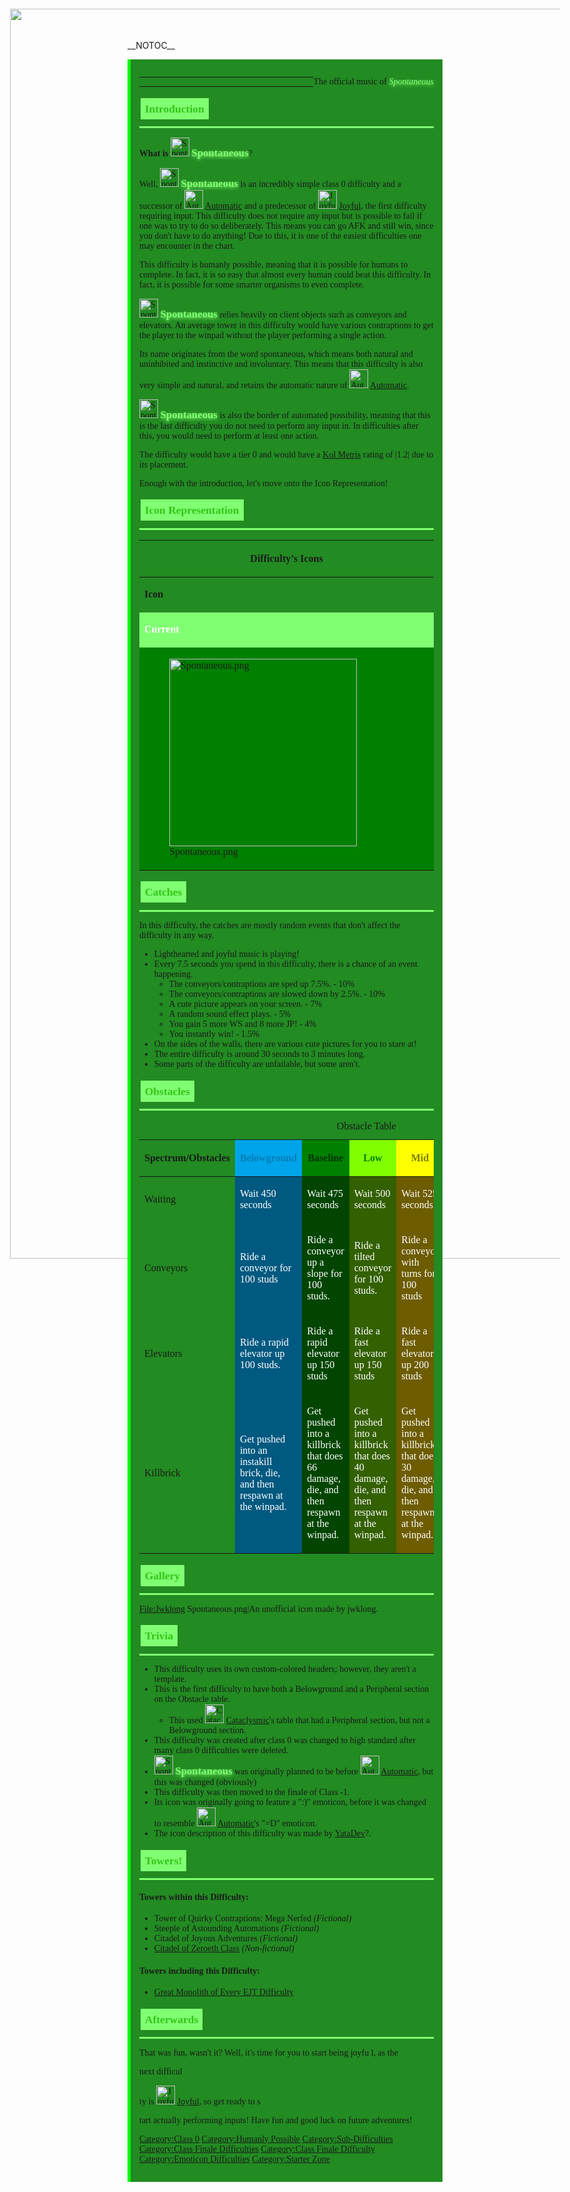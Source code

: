 __NOTOC__
<div style="background:forestgreen;padding:1em;font-family:rubik;border-left:5px solid #00ff08">
<div align="center" style="position:fixed; z-index:-1; top:0; left:0; right:0; bottom:0;">[[File:SpontaneousBackground.jpeg|2000px]]</div>
<div class="html5audio" style="clear:both;float:right;" data-file="https://static.wikia.nocookie.net/jtohs-joke-towers/images/9/9d/SpontaneousMusic.mp3" data-volume="0.1" data-download="false" data-preload="metadata" data-options="autoplay,loop">The official music of <span style="color:#81ff73;text-shadow:0 2px 5px #81ff73;font-family:Josefin Slab">''Spontaneous''</span></div>
{{Scrollbox|Notices=
'''Notices'''
{{Humanly Possible}}
{{Inclusion|reason=Sanjay2133 made it}}
{{Large Page}}
{{Class Finale}}
}}{{JToHW Quote|text='''Welcome to one of the easiest difficulties you will encounter! Also I hope you like the music I put.'''|quoter=Sanjay2133}}
----

----
{{NewDifficultyInfobox|title1=<span style="color:#81ff73;text-shadow:0 2px 5px #81ff73;font-family:Josefin Slab">''Spontaneous''</span>|image1=Spontaneous.png|caption1=Welcome!|class=Class 0|rating=-16|type=*Unofficial Difficulty
*Humanly Possible|previous=[[File:AutomaticNew.png|30px]] [[Automatic]]|next=[[File:JoyfulDiffIcon.png|30px]] [[Joyful]]|alt_previous=|alt_next=|class_range=Peak Class 0|difficulty_range=Belowground to Peripheral|main_difficulty=[[File:AutomaticNew.png|30px]] [[Automatic]]|official_music(s)=[https://www.youtube.com/watch?v=KNO40AbHuTQ&ab_channel=SiIvaGunner Green Greens - Kirby Super Star]|creator(s)=sanjay2133|date_added=Feb 28, 2023|prior_previous=* [[File:Mazeophobia.jpg|30px]] [[Unlosable/Old#Mazeophobia|Mazeophobia]]
* [[File:Unlosable.png|30px]] [[Unlosable]]|prior_next=[[File:AutomaticNew.png|30px]] [[Automatic]]|decal_id=12646657234}}
<h2 style="
display: block;
border-bottom: 3px solid #81ff73;
color: #b3ffb0;
font-size: 125%;
font-weight: bold;
text-align: left;">
<span style="background: #81ff73; padding: 0.4em; margin: 0.1em;"><span style="color:#33c416">Introduction</span></span>
</h2>
'''What is''' [[File:Spontaneous.png|30x30px]] <span style="color:#81ff73;text-shadow:0 2px 5px #81ff73;font-family:Josefin Slab">'''<big>Spontaneous</big>'''</span>? 

Well, [[File:Spontaneous.png|30x30px]] <span style="color:#81ff73;text-shadow:0 2px 5px #81ff73;font-family:Josefin Slab">'''<big>Spontaneous</big>'''</span> is an incredibly simple class 0 difficulty and a successor of [[File:AutomaticNew.png|30px]] [[Automatic]] and a predecessor of [[File:JoyfulDiffIcon.png|30px]] [[Joyful]], the first difficulty requiring input. This difficulty does not require any input but is possible to fail if one was to try to do so deliberately. This means you can go AFK and still win, since you don't have to do anything! Due to this, it is one of the easiest difficulties one may encounter in the chart. 

This difficulty is humanly possible, meaning that it is possible for humans to complete. In fact, it is so easy that almost every human could beat this difficulty. In fact, it is possible for some smarter organisms to even complete. 

[[File:Spontaneous.png|30x30px]] <span style="color:#81ff73;text-shadow:0 2px 5px #81ff73;font-family:Josefin Slab">'''<big>Spontaneous</big>'''</span> relies heavily on client objects such as conveyors and elevators. An average tower in this difficulty would have various contraptions to get the player to the winpad without the player performing a single action. 

Its name originates from the word spontaneous, which means both natural and uninhibited and instinctive and involuntary. This means that this difficulty is also very simple and natural, and retains the automatic nature of [[File:AutomaticNew.png|30px]] [[Automatic]]. 

[[File:Spontaneous.png|30x30px]] <span style="color:#81ff73;text-shadow:0 2px 5px #81ff73;font-family:Josefin Slab">'''<big>Spontaneous</big>'''</span> is also the border of automated possibility, meaning that this is the last difficulty you do not need to perform any input in. In difficulties after this, you would need to perform at least one action. 

The difficulty would have a tier 0 and would have a [[Metris|Kol Metris]] rating of |1.2| due to its placement. 

Enough with the introduction, let's move onto the Icon Representation! 
<h2 style="
display: block;
border-bottom: 3px solid #81ff73;
color: #b3ffb0;
font-size: 125%;
font-weight: bold;
text-align: left;">
<span style="background: #81ff73; padding: 0.4em; margin: 0.1em;"><span style="color:#33c416">Icon Representation</span></span>
</h2>
{| class="wikitable mw-collapsible" style="text-align:center;"
! colspan="25" style="text-align:center; width: 1%" |Difficulty’s Icons
|-
!'''Icon'''
!'''Description'''
|-
| colspan="3" style="background: #81ff73; color: white" |'''Current''' 
|-
| style="background-color: green;" |[[File:Spontaneous.png|300x300px]]
| style="background-color: green;" |The icon contains a mint and a light green checkered background. There is also a grassy and a darker viridescent border around it. One of the important elements of the icon is a ":D" emoticon in the center, referencing the previous difficulty, [[File:AutomaticNew.png|30px]] [[Automatic]]. There are 2 stars on the top left and the bottom right of the icon as well, representing the easiness and joy one would experience when beating this difficulty. Last of all, inward are various brighter spots, representing the bright nature of this difficulty.
|}
<h2 style="
display: block;
border-bottom: 3px solid #81ff73;
color: #b3ffb0;
font-size: 125%;
font-weight: bold;
text-align: left;">
<span style="background: #81ff73; padding: 0.4em; margin: 0.1em;"><span style="color:#33c416">Catches</span></span>
</h2>
In this difficulty, the catches are mostly random events that don't affect the difficulty in any way. 

* Lighthearted and joyful music is playing!
*Every 7.5 seconds you spend in this difficulty, there is a chance of an event happening. 
**The conveyors/contraptions are sped up 7.5%. - 10%
**The conveyors/contraptions are slowed down by 2.5%. - 10%
**A cute picture appears on your screen. - 7%
**A random sound effect plays. - 5%
**You gain 5 more WS and 8 more JP! - 4%
**You instantly win! - 1.5%
*On the sides of the walls, there are various cute pictures for you to stare at!
*The entire difficulty is around 30 seconds to 3 minutes long.
*Some parts of the difficulty are unfailable, but some aren't.
<h2 style="
display: block;
border-bottom: 3px solid #81ff73;
color: #b3ffb0;
font-size: 125%;
font-weight: bold;
text-align: left;">
<span style="background: #81ff73; padding: 0.4em; margin: 0.1em;"><span style="color:#33c416">Obstacles</span></span>
</h2>

{| class="fandom-table"
|+Obstacle Table
!Spectrum/Obstacles
! style="background-color: #00a4eb;" |'''<font color="#007cb3">Belowground</font>'''
! style="background-color: green;" |'''<font color="#003305">Baseline</font>'''
! style="background-color: #80ff00;" |'''<font color="green">Low</font>'''
! style="background-color: yellow; " |'''<font color="#797d00">Mid</font>'''
! style="background-color: orange; " |'''<font color="brown">High</font>''' 
! style="background-color: red; " |'''<font color="#7d0000">Peak</font>'''
! style="background-color: magenta; " |'''<font color="#7d007d">Peripheral</font>'''
|-
|Waiting
| style="background-color: #005980;" |<font color="white">Wait 450 seconds</font>
| style="background-color: #014500;" |<font color="white">Wait 475 seconds</font>
| style="background-color: #336000;" |<font color="white">Wait 500 seconds</font>
| style="background-color: #6d5c00;" | <font color="white">Wait 525 seconds</font>
| style="background-color: #964a00;" |<font color="white">Wait 550 seconds</font>
| style="background-color: #5a0000;" |<font color="white">Wait 575 seconds</font>
| style="background-color: #550055;" |<font color="white">Wait 599 seconds</font>
|-
| Conveyors
| style="background-color: #005980;" |<font color="white">Ride a conveyor for 100 studs</font>
| style="background-color: #014500;" |<font color="white">Ride a conveyor up a slope for 100 studs.</font>
| style="background-color: #336000;" |<font color="white">Ride a tilted conveyor for 100 studs.</font> 
| style="background-color: #6d5c00;" |<font color="white">Ride a conveyor with turns for 100 studs</font>
| style="background-color: #964a00;" |<font color="white">Ride a conveyor maze</font>
| style="background-color: #5a0000;" |<font color="white">Ride a slow conveyor maze</font>
| style="background-color: #550055;" |<font color="white">Ride a spinning conveyor</font> 
|-
|Elevators
| style="background-color: #005980;" |<font color="white">Ride a rapid elevator up 100 studs.</font>
| style="background-color: #014500;" |<font color="white">Ride a rapid elevator up 150 studs</font>
| style="background-color: #336000;" |<font color="white">Ride a fast elevator up 150 studs</font>
| style="background-color: #6d5c00;" |<font color="white">Ride a fast elevator up 200 studs</font>
| style="background-color: #964a00;" |<font color="white">Ride an elevator up 200 studs</font>
| style="background-color: #5a0000;" |<font color="white">Ride an elevator up 250 studs</font>
| style="background-color: #550055;" |<font color="white">Ride a slow elevator up 225 studs</font>
|-
|Killbrick
| style="background-color: #005980;" | <font color="white">Get pushed into an instakill brick, die, and then respawn at the winpad.</font> 
| style="background-color: #014500;" | <font color="white">Get pushed into a killbrick that does 66 damage, die, and then respawn at the winpad.</font> 
| style="background-color: #336000;" | <font color="white">Get pushed into a killbrick that does 40 damage, die, and then respawn at the winpad.</font> 
| style="background-color: #6d5c00;" | <font color="white">Get pushed into a killbrick that does 30 damage, die, and then respawn at the winpad.</font> 
| style="background-color: #964a00;" | <font color="white">Get pushed into a killbrick that does 20 damage, die, and then respawn at the winpad.</font>
| style="background-color: #5a0000;" |<font color="white">Get pushed into a killbrick that does 15 damage, die, and then respawn at the winpad.</font>
| style="background-color: #550055;" |<font color="white">Get pushed into a killbrick that does 10 damage, die, and then respawn at the winpad.</font>
|}
<h2 style="
display: block;
border-bottom: 3px solid #81ff73;
color: #b3ffb0;
font-size: 125%;
font-weight: bold;
text-align: left;">
<span style="background: #81ff73; padding: 0.4em; margin: 0.1em;"><span style="color:#33c416">Gallery</span></span>
</h2>
<gallery>
File:Jwklong Spontaneous.png|An unofficial icon made by jwklong.
</gallery><h2 style="
display: block;
border-bottom: 3px solid #81ff73;
color: #b3ffb0;
font-size: 125%;
font-weight: bold;
text-align: left;">
<span style="background: #81ff73; padding: 0.4em; margin: 0.1em;"><span style="color:#33c416">Trivia</span></span>
</h2>

*This difficulty uses its own custom-colored headers; however, they aren't a template.
*This is the first difficulty to have both a Belowground and a Peripheral section on the Obstacle table. 
**This used [[File:Cataclysmicreal.jpg|30x30px]] [[Cataclysmic]]'s table that had a Peripheral section, but not a Belowground section.
*This difficulty was created after class 0 was changed to high standard after many class 0 difficulties were deleted.
*[[File:Spontaneous.png|30x30px]] <span style="color:#81ff73;text-shadow:0 2px 5px #81ff73;font-family:Josefin Slab">'''<big>Spontaneous</big>'''</span> was originally planned to be before [[File:AutomaticNew.png|30px]] [[Automatic]], but this was changed (obviously)
*This difficulty was then moved to the finale of Class -1.
*Its icon was originally going to feature a ":)" emoticon, before it was changed to resemble [[File:AutomaticNew.png|30px]] [[Automatic]]'s "=D" emoticon.
*The icon description of this difficulty was made by [[User:YataDev|YataDev]]?.
<h2 style="
display: block;
border-bottom: 3px solid #81ff73;
color: #b3ffb0;
font-size: 125%;
font-weight: bold;
text-align: left;">
<span style="background: #81ff73; padding: 0.4em; margin: 0.1em;"><span style="color:#33c416">Towers!</span></span>
</h2>

====Towers within this Difficulty:==== 

*Tower of Quirky Contraptions: Mega Nerfed ''(Fictional)''
*Steeple of Astounding Automations ''(Fictional)''
*Citadel of Joyous Adventures ''(Fictional)''
*[[Citadel of Zeroeth Class]] ''(Non-fictional)''

==== Towers including this Difficulty:==== 

*{{Class25Difficulties|The Final Difficulty.}} [[Great Monolith of Every EJT Difficulty]]

<h2 style="
display: block;
border-bottom: 3px solid #81ff73;
color: #b3ffb0;
font-size: 125%;
font-weight: bold;
text-align: left;">
<span style="background: #81ff73; padding: 0.4em; margin: 0.1em;"><span style="color:#33c416">Afterwards</span></span>
</h2>That was fun, wasn't it? Well, it's time for you to start being joyfu
[[Category:Class 0]]
[[Category:Humanly Possible]]
[[Category:Sub-Difficulties]]
[[Category:Class Finale Difficulties]]
l, as the

next difficul

ty is [[File:JoyfulDiffIcon.png|30px]] [[Joyful]], so get ready to s

tart actually performing inputs! Have fun and good luck on future adventures!
{{DifficultiesNavbox}}
[[Category:Class Finale Difficulty]]
[[Category:Emoticon Difficulties]]
[[Category:Starter Zone]]